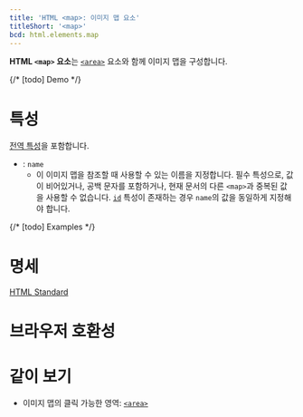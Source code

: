 ```yaml
---
title: 'HTML <map>: 이미지 맵 요소'
titleShort: '<map>'
bcd: html.elements.map
---
```


**HTML `<map>` 요소**는 [`<area>`](./area) 요소와 함께 이미지 맵을 구성합니다.

{/* [todo] Demo */}

# 특성

[전역 특성](/docs/Web/HTML/Global_attributes)을 포함합니다.

- : `name`
  - 이 이미지 맵을 참조할 때 사용할 수 있는 이름을 지정합니다. 필수 특성으로, 값이 비어있거나, 공백 문자를 포함하거나, 현재 문서의 다른 `<map>`과 중복된 값을 사용할 수 없습니다. [`id`](../Global_attributes#term-id) 특성이 존재하는 경우 `name`의 값을 동일하게 지정해야 합니다.

{/* [todo] Examples */}

# 명세

[HTML Standard](https://html.spec.whatwg.org/multipage/embedded-content.html#the-map-element)

# 브라우저 호환성

<BrowserCompat data={props.bcd} />

# 같이 보기

- 이미지 맵의 클릭 가능한 영역: [`<area>`](./area)
